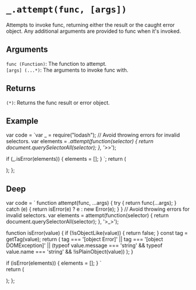 # `_.attempt(func, [args])`

Attempts to invoke func, returning either the result or the caught error object. Any additional arguments are provided to func when it's invoked.

## Arguments

`func (Function)`: The function to attempt.  
`[args] (...*)`: The arguments to invoke func with.

## Returns

`(*)`: Returns the func result or error object.

## Example


var code = `var _ = require("lodash");
// Avoid throwing errors for invalid selectors.
var elements = _.attempt(function(selector) {
  return document.querySelectorAll(selector);
}, '>_>');
 
if (_.isError(elements)) {
  elements = [];
}
`;
  return (
    <div>
      <Embed source={code} />
    </div>
  );
};

<Demo />


## Deep

var code =  `
function attempt(func, ...args) {
    try {
        return func(...args);
    } catch (e) {
        return isError(e) ? e : new Error(e);
    }
}
// Avoid throwing errors for invalid selectors.
var elements = attempt(function(selector) {
  return document.querySelectorAll(selector);
}, '>_>');
 
 function isError(value) {
    if (!isObjectLike(value)) {
        return false;
    }
    const tag = getTag(value);
    return (
        tag === '[object Error]' ||
        tag === '[object DOMException]' ||
        (typeof value.message === 'string' &&
            typeof value.name === 'string' &&
            !isPlainObject(value))
    );
}

if (isError(elements)) {
  elements = [];
}
`   
  return (
    <div>
      <Embed source={code} />
    </div>
  );
};

<DeepDemo/>

